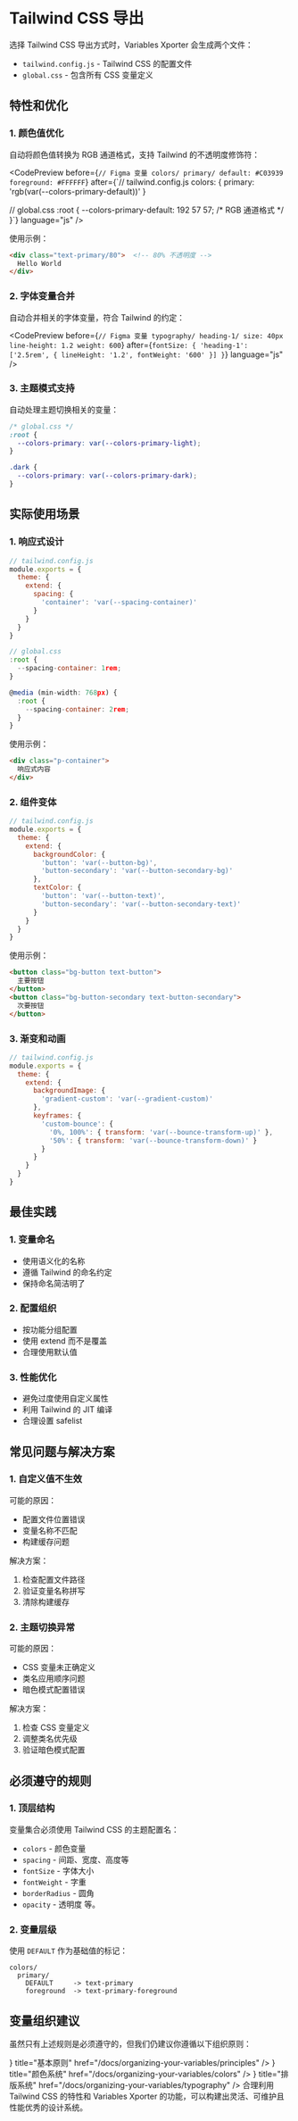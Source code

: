 
# Tailwind CSS 导出

选择 Tailwind CSS 导出方式时，Variables Xporter 会生成两个文件：
- `tailwind.config.js` - Tailwind CSS 的配置文件
- `global.css` - 包含所有 CSS 变量定义

## 特性和优化

### 1. 颜色值优化
自动将颜色值转换为 RGB 通道格式，支持 Tailwind 的不透明度修饰符：

<CodePreview
  before={`// Figma 变量
colors/
  primary/
    default: #C03939
    foreground: #FFFFFF`}
  after={`// tailwind.config.js
colors: {
  primary: 'rgb(var(--colors-primary-default))'
}

// global.css
:root {
  --colors-primary-default: 192 57 57;  /* RGB 通道格式 */
}`}
  language="js"
/>

使用示例：
```html
<div class="text-primary/80">  <!-- 80% 不透明度 -->
  Hello World
</div>
```

### 2. 字体变量合并
自动合并相关的字体变量，符合 Tailwind 的约定：

<CodePreview
  before={`// Figma 变量
typography/
  heading-1/
    size: 40px
    line-height: 1.2
    weight: 600`}
  after={`fontSize: {
  'heading-1': ['2.5rem', {
    lineHeight: '1.2',
    fontWeight: '600'
  }]
}`}
  language="js"
/>

### 3. 主题模式支持
自动处理主题切换相关的变量：

```css
/* global.css */
:root {
  --colors-primary: var(--colors-primary-light);
}

.dark {
  --colors-primary: var(--colors-primary-dark);
}
```

## 实际使用场景

### 1. 响应式设计
```js
// tailwind.config.js
module.exports = {
  theme: {
    extend: {
      spacing: {
        'container': 'var(--spacing-container)'
      }
    }
  }
}

// global.css
:root {
  --spacing-container: 1rem;
}

@media (min-width: 768px) {
  :root {
    --spacing-container: 2rem;
  }
}
```

使用示例：
```html
<div class="p-container">
  响应式内容
</div>
```

### 2. 组件变体
```js
// tailwind.config.js
module.exports = {
  theme: {
    extend: {
      backgroundColor: {
        'button': 'var(--button-bg)',
        'button-secondary': 'var(--button-secondary-bg)'
      },
      textColor: {
        'button': 'var(--button-text)',
        'button-secondary': 'var(--button-secondary-text)'
      }
    }
  }
}
```

使用示例：
```html
<button class="bg-button text-button">
  主要按钮
</button>
<button class="bg-button-secondary text-button-secondary">
  次要按钮
</button>
```

### 3. 渐变和动画
```js
// tailwind.config.js
module.exports = {
  theme: {
    extend: {
      backgroundImage: {
        'gradient-custom': 'var(--gradient-custom)'
      },
      keyframes: {
        'custom-bounce': {
          '0%, 100%': { transform: 'var(--bounce-transform-up)' },
          '50%': { transform: 'var(--bounce-transform-down)' }
        }
      }
    }
  }
}
```

## 最佳实践

### 1. 变量命名
- 使用语义化的名称
- 遵循 Tailwind 的命名约定
- 保持命名简洁明了

### 2. 配置组织
- 按功能分组配置
- 使用 extend 而不是覆盖
- 合理使用默认值

### 3. 性能优化
- 避免过度使用自定义属性
- 利用 Tailwind 的 JIT 编译
- 合理设置 safelist

## 常见问题与解决方案

### 1. 自定义值不生效
可能的原因：
- 配置文件位置错误
- 变量名称不匹配
- 构建缓存问题

解决方案：
1. 检查配置文件路径
2. 验证变量名称拼写
3. 清除构建缓存

### 2. 主题切换异常
可能的原因：
- CSS 变量未正确定义
- 类名应用顺序问题
- 暗色模式配置错误

解决方案：
1. 检查 CSS 变量定义
2. 调整类名优先级
3. 验证暗色模式配置

## 必须遵守的规则

### 1. 顶层结构
变量集合必须使用 Tailwind CSS 的主题配置名：

- `colors` - 颜色变量
- `spacing` - 间距、宽度、高度等
- `fontSize` - 字体大小
- `fontWeight` - 字重
- `borderRadius` - 圆角
- `opacity` - 透明度
等。

### 2. 变量层级
使用 `DEFAULT` 作为基础值的标记：

```
colors/
  primary/
    DEFAULT     -> text-primary
    foreground  -> text-primary-foreground
```

## 变量组织建议

虽然只有上述规则是必须遵守的，但我们仍建议你遵循以下组织原则：

<Cards>
  <Cards.Card
    icon={<Layers />}
    title="基本原则"
    href="/docs/organizing-your-variables/principles"
  />
  <Cards.Card
    icon={<Palette />}
    title="颜色系统"
    href="/docs/organizing-your-variables/colors"
  />
  <Cards.Card
    icon={<Type />}
    title="排版系统"
    href="/docs/organizing-your-variables/typography"
  />
</Cards>

<Callout type="info" emoji="💡">
  合理利用 Tailwind CSS 的特性和 Variables Xporter 的功能，可以构建出灵活、可维护且性能优秀的设计系统。
</Callout>   